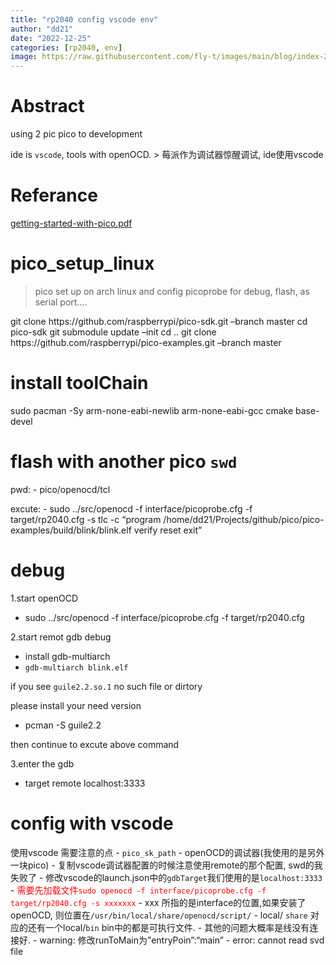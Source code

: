 ```yaml
---
title: "rp2040 config vscode env" 
author: "dd21"
date: "2022-12-25" 
categories: [rp2040, env]
image: https://raw.githubusercontent.com/fly-t/images/main/blog/index-2022-12-25-15-32-18.png
---
```



# Abstract

using 2 pic pico to development

ide is `vscode`, tools with openOCD.
> 莓派作为调试器惊醒调试, ide使用vscode

# Referance

[getting-started-with-pico.pdf](extension://bfdogplmndidlpjfhoijckpakkdjkkil/pdf/viewer.html?file=https%3A%2F%2Fdatasheets.raspberrypi.com%2Fpico%2Fgetting-started-with-pico.pdf)




# pico_setup_linux
> pico set up on arch linux and config picoprobe for debug, flash, as serial port....


git clone https://github.com/raspberrypi/pico-sdk.git --branch master
cd pico-sdk
git submodule update --init
cd ..
git clone https://github.com/raspberrypi/pico-examples.git --branch master



# install toolChain

sudo pacman -Sy 
    arm-none-eabi-newlib
    arm-none-eabi-gcc
    cmake
    base-devel


# flash with another pico `swd`

pwd:
  - pico/openocd/tcl

excute:
  - sudo ../src/openocd -f interface/picoprobe.cfg -f target/rp2040.cfg -s tlc -c "program /home/dd21/Projects/github/pico/pico-examples/build/blink/blink.elf  verify reset exit"


# debug

1.start openOCD

- sudo ../src/openocd -f interface/picoprobe.cfg -f target/rp2040.cfg 

2.start remot gdb debug 

- install gdb-multiarch 
- `gdb-multiarch blink.elf`

if you see `guile2.2.so.1` no such file or dirtory

please install your need version 

- pcman -S guile2.2 

then continue to excute above command

3.enter the gdb 

- target remote localhost:3333


# config with vscode

使用vscode 需要注意的点
- `pico_sk_path` 
- openOCD的调试器(我使用的是另外一块pico)
- 复制vscode调试器配置的时候注意使用remote的那个配置, swd的我失败了
- 修改vscode的launch.json中的`gdbTarget`我们使用的是`localhost:3333`
-<font color='red'> 需要先加载文件`sudo openocd -f interface/picoprobe.cfg -f target/rp2040.cfg -s xxxxxxx` </font> 
- xxx 所指的是interface的位置,如果安装了openOCD, 则位置在`/usr/bin/local/share/openocd/script/`
- local/ `share` 对应的还有一个local/`bin` bin中的都是可执行文件.
- 其他的问题大概率是线没有连接好.
- warning: 修改runToMain为"entryPoin":"main"
- error: cannot read svd file

